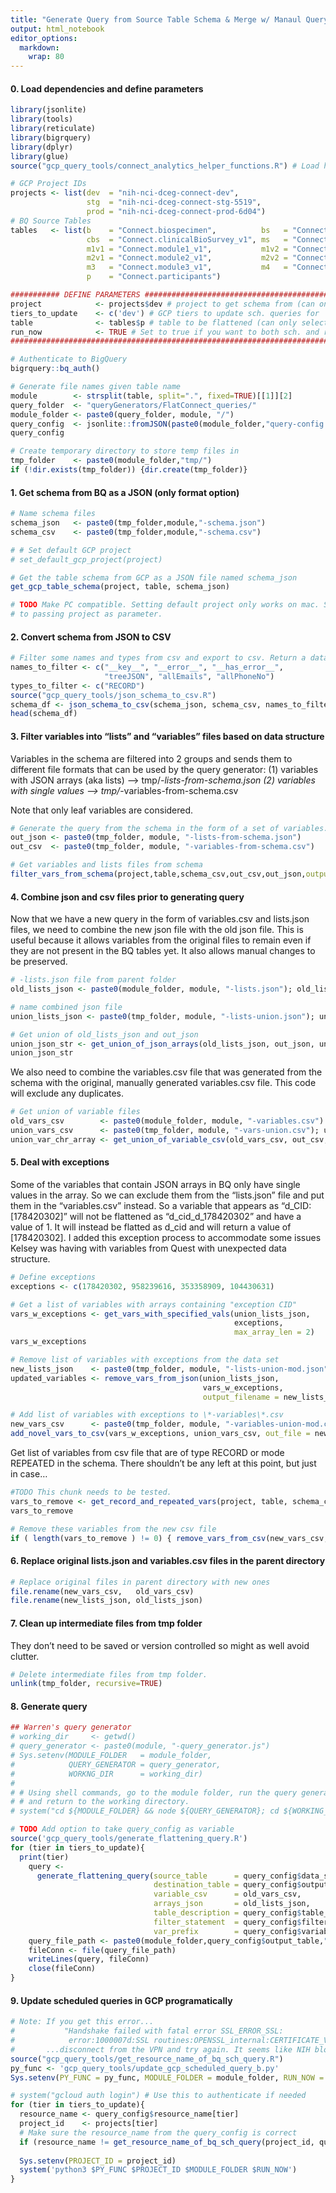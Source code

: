```yaml
---
title: "Generate Query from Source Table Schema & Merge w/ Manaul Query"
output: html_notebook
editor_options: 
  markdown: 
    wrap: 80
---
```


#### 0. Load dependencies and define parameters

```r
library(jsonlite)
library(tools)
library(reticulate)
library(bigrquery)
library(dplyr)
library(glue)
source("gcp_query_tools/connect_analytics_helper_functions.R") # Load helper functions

# GCP Project IDs
projects <- list(dev  = "nih-nci-dceg-connect-dev", 
                 stg  = "nih-nci-dceg-connect-stg-5519", 
                 prod = "nih-nci-dceg-connect-prod-6d04")
# BQ Source Tables
tables   <- list(b    = "Connect.biospecimen",          bs   = "Connect.bioSurvey_v1", 
                 cbs  = "Connect.clinicalBioSurvey_v1", ms   = "Connect.menstrualSurvey_v1",
                 m1v1 = "Connect.module1_v1",           m1v2 = "Connect.module1_v2",
                 m2v1 = "Connect.module2_v1",           m2v2 = "Connect.module2_v2",
                 m3   = "Connect.module3_v1",           m4   = "Connect.module4_v1",
                 p    = "Connect.participants")

########### DEFINE PARAMETERS ##################################################
project            <- projects$dev # project to get schema from (can only select one)
tiers_to_update    <- c('dev') # GCP tiers to update sch. queries for
table              <- tables$p # table to be flattened (can only select one)
run_now            <- TRUE # Set to true if you want to both sch. and run query
################################################################################

# Authenticate to BigQuery
bigrquery::bq_auth()

# Generate file names given table name
module        <- strsplit(table, split=".", fixed=TRUE)[[1]][2]
query_folder  <- "queryGenerators/FlatConnect_queries/"
module_folder <- paste0(query_folder, module, "/")
query_config  <- jsonlite::fromJSON(paste0(module_folder,"query-config.json"))
query_config

# Create temporary directory to store temp files in
tmp_folder    <- paste0(module_folder,"tmp/")
if (!dir.exists(tmp_folder)) {dir.create(tmp_folder)}
```

#### 1. Get schema from BQ as a JSON (only format option)

```r
# Name schema files
schema_json   <- paste0(tmp_folder,module,"-schema.json")
schema_csv    <- paste0(tmp_folder,module,"-schema.csv")

# # Set default GCP project
# set_default_gcp_project(project)

# Get the table schema from GCP as a JSON file named schema_json
get_gcp_table_schema(project, table, schema_json) 

# TODO Make PC compatible. Setting default project only works on mac. Switch
# to passing project as parameter.
```

#### 2. Convert schema from JSON to CSV

```r
# Filter some names and types from csv and export to csv. Return a dataframe.
names_to_filter <- c("__key__", "__error__", "__has_error__",
                     "treeJSON", "allEmails", "allPhoneNo")
types_to_filter <- c("RECORD")
source("gcp_query_tools/json_schema_to_csv.R")
schema_df <- json_schema_to_csv(schema_json, schema_csv, names_to_filter, types_to_filter)
head(schema_df)
```

#### 3. Filter variables into "lists" and "variables" files based on data structure

Variables in the schema are filtered into 2 groups and sends them to different
file formats that can be used by the query generator: (1) variables with JSON
arrays (aka lists) --\> tmp/*-lists-from-schema.json (2) variables with single
values --\> tmp/*-variables-from-schema.csv

Note that only leaf variables are considered.

```r
# Generate the query from the schema in the form of a set of variables.csv and lists.json files.
out_json <- paste0(tmp_folder, module, "-lists-from-schema.json")
out_csv  <- paste0(tmp_folder, module, "-variables-from-schema.csv")

# Get variables and lists files from schema
filter_vars_from_schema(project,table,schema_csv,out_csv,out_json,output_file_type="json")
```

#### 4. Combine json and csv files prior to generating query

Now that we have a new query in the form of variables.csv and lists.json files,
we need to combine the new json file with the old json file. This is useful
because it allows variables from the original files to remain even if they are
not present in the BQ tables yet. It also allows manual changes to be preserved.

```r
# -lists.json file from parent folder
old_lists_json <- paste0(module_folder, module, "-lists.json"); old_lists_json

# name combined json file
union_lists_json <- paste0(tmp_folder, module, "-lists-union.json"); union_lists_json

# Get union of old_lists_json and out_json
union_json_str <- get_union_of_json_arrays(old_lists_json, out_json, union_lists_json)
union_json_str
```

We also need to combine the variables.csv file that was generated from the
schema with the original, manually generated variables.csv file. This code will
exclude any duplicates.

```r
# Get union of variable files 
old_vars_csv        <- paste0(module_folder, module, "-variables.csv")
union_vars_csv      <- paste0(tmp_folder, module, "-vars-union.csv"); union_vars_csv
union_var_chr_array <- get_union_of_variable_csv(old_vars_csv, out_csv, union_vars_csv)
```

#### 5. Deal with exceptions

Some of the variables that contain JSON arrays in BQ only have single values in
the array. So we can exclude them from the "lists.json" file and put them in the
"variables.csv" instead. So a variable that appears as "d_CID: [178420302]" will
not be flattened as "d_cid_d\_178420302" and have a value of 1. It will instead
be flatted as d_cid and will return a value of [178420302]. I added this
exception process to accommodate some issues Kelsey was having with variables
from Quest with unexpected data structure.

```r
# Define exceptions
exceptions <- c(178420302, 958239616, 353358909, 104430631)

# Get a list of variables with arrays containing "exception CID"
vars_w_exceptions <- get_vars_with_specified_vals(union_lists_json, 
                                                  exceptions, 
                                                  max_array_len = 2) 
vars_w_exceptions

# Remove list of variables with exceptions from the data set
new_lists_json    <- paste0(tmp_folder, module, "-lists-union-mod.json")
updated_variables <- remove_vars_from_json(union_lists_json, 
                                           vars_w_exceptions,
                                           output_filename = new_lists_json) 

# Add list of variables with exceptions to \*-variables\*.csv
new_vars_csv      <- paste0(tmp_folder, module, "-variables-union-mod.csv")
add_novel_vars_to_csv(vars_w_exceptions, union_vars_csv, out_file = new_vars_csv)
```

Get list of variables from csv file that are of type RECORD or mode REPEATED in
the schema. There shouldn't be any left at this point, but just in case...

```r
#TODO This chunk needs to be tested.
vars_to_remove <- get_record_and_repeated_vars(project, table, schema_csv, new_vars_csv)
vars_to_remove

# Remove these variables from the new csv file
if ( length(vars_to_remove ) != 0) { remove_vars_from_csv(new_vars_csv, vars_to_remove) }
```

#### 6. Replace original lists.json and variables.csv files in the parent directory

```r
# Replace original files in parent directory with new ones
file.rename(new_vars_csv,   old_vars_csv)
file.rename(new_lists_json, old_lists_json)
```

#### 7. Clean up intermediate files from tmp folder

They don't need to be saved or version controlled so might as well avoid
clutter.

```r
# Delete intermediate files from tmp folder. 
unlink(tmp_folder, recursive=TRUE)
```

#### 8. Generate query

```r
## Warren's query generator
# working_dir     <- getwd()
# query_generator <- paste0(module, "-query_generator.js")
# Sys.setenv(MODULE_FOLDER   = module_folder,
#            QUERY_GENERATOR = query_generator,
#            WORKNG_DIR      = working_dir)
# 
# # Using shell commands, go to the module folder, run the query generator (node.js),
# # and return to the working directory.
# system("cd ${MODULE_FOLDER} && node ${QUERY_GENERATOR}; cd ${WORKING_DIR}")

# TODO Add option to take query_config as variable
source('gcp_query_tools/generate_flattening_query.R')
for (tier in tiers_to_update){
  print(tier)
    query <- 
      generate_flattening_query(source_table      = query_config$data_source[tier],
                                destination_table = query_config$output_table,
                                variable_csv      = old_vars_csv,
                                arrays_json       = old_lists_json,
                                table_description = query_config$table_description,
                                filter_statement  = query_config$filter_statement,
                                var_prefix        = query_config$variable_prefix)
    query_file_path <- paste0(module_folder,query_config$output_table,"-",tier,".sql") %>%                           print()
    fileConn <- file(query_file_path)
    writeLines(query, fileConn)
    close(fileConn)
}

```

#### 9. Update scheduled queries in GCP programatically

```r
# Note: If you get this error...
#           "Handshake failed with fatal error SSL_ERROR_SSL: 
#            error:1000007d:SSL routines:OPENSSL_internal:CERTIFICATE_VERIFY_FAILED"
#       ...disconnect from the VPN and try again. It seems like NIH blocks this.
source("gcp_query_tools/get_resource_name_of_bq_sch_query.R")
py_func <- 'gcp_query_tools/update_gcp_scheduled_query_b.py'
Sys.setenv(PY_FUNC = py_func, MODULE_FOLDER = module_folder, RUN_NOW = run_now)

# system("gcloud auth login") # Use this to authenticate if needed
for (tier in tiers_to_update){
  resource_name <- query_config$resource_name[tier]
  project_id    <- projects[tier]
  # Make sure the resource_name from the query_config is correct
  if (resource_name != get_resource_name_of_bq_sch_query(project_id, query_config$query_name))      {stop("Resource_name in query_config.json is wrong!")}
  
  Sys.setenv(PROJECT_ID = project_id)
  system('python3 $PY_FUNC $PROJECT_ID $MODULE_FOLDER $RUN_NOW')
}
```
